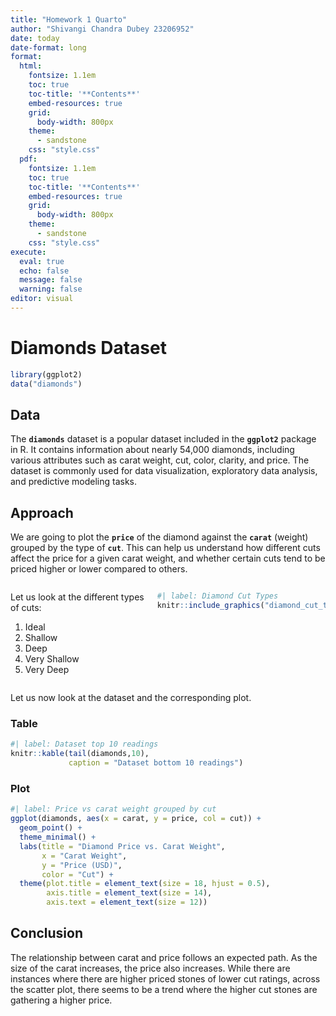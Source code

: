 ```yaml
---
title: "Homework 1 Quarto"
author: "Shivangi Chandra Dubey 23206952"
date: today
date-format: long
format:
  html:
    fontsize: 1.1em
    toc: true
    toc-title: '**Contents**'
    embed-resources: true
    grid:
      body-width: 800px
    theme: 
      - sandstone
    css: "style.css"
  pdf:
    fontsize: 1.1em
    toc: true
    toc-title: '**Contents**'
    embed-resources: true
    grid:
      body-width: 800px
    theme: 
      - sandstone
    css: "style.css"
execute: 
  eval: true
  echo: false
  message: false
  warning: false
editor: visual
---
```


# Diamonds Dataset

```r
library(ggplot2)
data("diamonds")
```

## Data

The **`diamonds`** dataset is a popular dataset included in the **`ggplot2`** package in R. It contains information about nearly 54,000 diamonds, including various attributes such as carat weight, cut, color, clarity, and price. The dataset is commonly used for data visualization, exploratory data analysis, and predictive modeling tasks.

## Approach

We are going to plot the **`price`** of the diamond against the **`carat`** (weight) grouped by the type of **`cut`**. This can help us understand how different cuts affect the price for a given carat weight, and whether certain cuts tend to be priced higher or lower compared to others.

::: columns
::: column
Let us look at the different types of cuts:

1.  Ideal
2.  Shallow
3.  Deep
4.  Very Shallow
5.  Very Deep
:::

::: column
```r
#| label: Diamond Cut Types
knitr::include_graphics("diamond_cut_type.jpg")
```
:::
:::

Let us now look at the dataset and the corresponding plot.

::: panel-tabset
### Table

```r
#| label: Dataset top 10 readings
knitr::kable(tail(diamonds,10),
             caption = "Dataset bottom 10 readings")
```

### Plot

```r
#| label: Price vs carat weight grouped by cut
ggplot(diamonds, aes(x = carat, y = price, col = cut)) +
  geom_point() +
  theme_minimal() +
  labs(title = "Diamond Price vs. Carat Weight",
       x = "Carat Weight",
       y = "Price (USD)",
       color = "Cut") +   
  theme(plot.title = element_text(size = 18, hjust = 0.5),
        axis.title = element_text(size = 14),
        axis.text = element_text(size = 12))
```
:::

## Conclusion

The relationship between carat and price follows an expected path. As the size of the carat increases, the price also increases. While there are instances where there are higher priced stones of lower cut ratings, across the scatter plot, there seems to be a trend where the higher cut stones are gathering a higher price.
